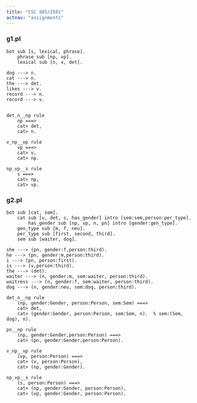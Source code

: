 ```yaml
---
title: "CSC 485/2501"
actnav: "assignments"
---
```


### g1.pl

```trale
bot sub [s, lexical, phrase].
    phrase sub [np, vp].
    lexical sub [n, v, det].

dog ---> n.
cat ---> n.
the ---> det.
likes ---> v.
record ---> n.
record ---> v.


det_n__np rule
    np ===>
    cat> det,
    cat> n.

v_np__vp rule
    vp ===>
    cat> v,
    cat> np.

np_vp__s rule
    s ===>
    cat> np,
    cat> vp.
```

### g2.pl

```trale
bot sub [cat, sem].
    cat sub [v, det, s, has_gender] intro [sem:sem,person:per_type].
        has_gender sub [np, vp, n, pn] intro [gender:gen_type].
    gen_type sub [m, f, neu].
    per_type sub [first, second, third].
    sem sub [waiter, dog].

she ---> (pn, gender:f,person:third).
he ---> (pn, gender:m,person:third).
i ---> (pn, person:first).
is ---> (v,person:third).
the ---> (det).
waiter ---> (n, gender:m, sem:waiter, person:third).
waitress ---> (n, gender:f, sem:waiter, person:third).
dog ---> (n, gender:neu, sem:dog, person:third).

det_n__np rule
    (np, gender:Gender, person:Person, sem:Sem) ===>
    cat> det,
    cat> (gender:Gender, person:Person, sem:Sem, n).  % sem:(Sem, dog), n).

pn__np rule
    (np, gender:Gender,person:Person) ===>
    cat> (pn, gender:Gender,person:Person).

v_np__vp rule
    (vp, person:Person) ===>
    cat> (v, person:Person),
    cat> (np, gender:Gender).

np_vp__s rule
    (s, person:Person) ===>
    cat> (np, gender:Gender, person:Person),
    cat> (vp, gender:Gender, person:Person).
```